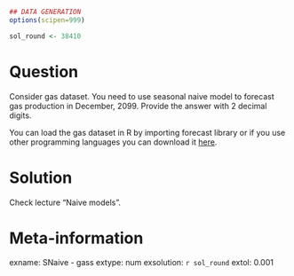 ```r
## DATA GENERATION
options(scipen=999)

sol_round <- 38410

```

Question
========

Consider gas dataset. You need to use seasonal naive model to forecast gas production in December, 2099. Provide the answer with 2 decimal digits.


You can load the gas dataset in R by importing forecast library or if you use other programming languages you can download it [here](https://github.com/vincentarelbundock/Rdatasets/blob/master/csv/forecast/gas.csv).


Solution
========

Check lecture "Naive models".

Meta-information
================
exname:  SNaive - gass 
extype: num
exsolution: `r sol_round`
extol: 0.001